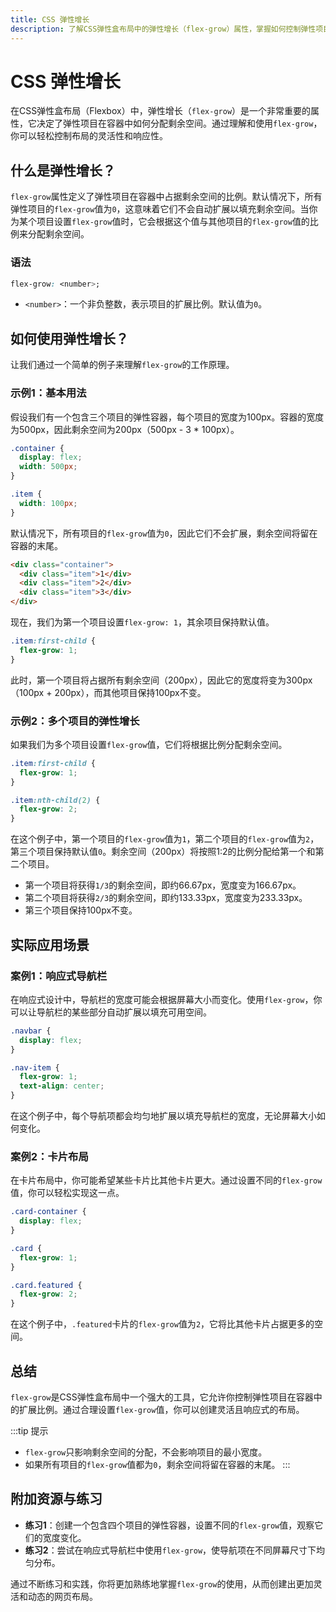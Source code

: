 ```yaml
---
title: CSS 弹性增长
description: 了解CSS弹性盒布局中的弹性增长（flex-grow）属性，掌握如何控制弹性项目的扩展比例。
---
```


# CSS 弹性增长

在CSS弹性盒布局（Flexbox）中，弹性增长（`flex-grow`）是一个非常重要的属性，它决定了弹性项目在容器中如何分配剩余空间。通过理解和使用`flex-grow`，你可以轻松控制布局的灵活性和响应性。

## 什么是弹性增长？

`flex-grow`属性定义了弹性项目在容器中占据剩余空间的比例。默认情况下，所有弹性项目的`flex-grow`值为`0`，这意味着它们不会自动扩展以填充剩余空间。当你为某个项目设置`flex-grow`值时，它会根据这个值与其他项目的`flex-grow`值的比例来分配剩余空间。

### 语法

```css
flex-grow: <number>;
```

- `<number>`：一个非负整数，表示项目的扩展比例。默认值为`0`。

## 如何使用弹性增长？

让我们通过一个简单的例子来理解`flex-grow`的工作原理。

### 示例1：基本用法

假设我们有一个包含三个项目的弹性容器，每个项目的宽度为100px。容器的宽度为500px，因此剩余空间为200px（500px - 3 * 100px）。

```css
.container {
  display: flex;
  width: 500px;
}

.item {
  width: 100px;
}
```

默认情况下，所有项目的`flex-grow`值为`0`，因此它们不会扩展，剩余空间将留在容器的末尾。

```html
<div class="container">
  <div class="item">1</div>
  <div class="item">2</div>
  <div class="item">3</div>
</div>
```

现在，我们为第一个项目设置`flex-grow: 1`，其余项目保持默认值。

```css
.item:first-child {
  flex-grow: 1;
}
```

此时，第一个项目将占据所有剩余空间（200px），因此它的宽度将变为300px（100px + 200px），而其他项目保持100px不变。

### 示例2：多个项目的弹性增长

如果我们为多个项目设置`flex-grow`值，它们将根据比例分配剩余空间。

```css
.item:first-child {
  flex-grow: 1;
}

.item:nth-child(2) {
  flex-grow: 2;
}
```

在这个例子中，第一个项目的`flex-grow`值为`1`，第二个项目的`flex-grow`值为`2`，第三个项目保持默认值`0`。剩余空间（200px）将按照1:2的比例分配给第一个和第二个项目。

- 第一个项目将获得`1/3`的剩余空间，即约66.67px，宽度变为166.67px。
- 第二个项目将获得`2/3`的剩余空间，即约133.33px，宽度变为233.33px。
- 第三个项目保持100px不变。

## 实际应用场景

### 案例1：响应式导航栏

在响应式设计中，导航栏的宽度可能会根据屏幕大小而变化。使用`flex-grow`，你可以让导航栏的某些部分自动扩展以填充可用空间。

```css
.navbar {
  display: flex;
}

.nav-item {
  flex-grow: 1;
  text-align: center;
}
```

在这个例子中，每个导航项都会均匀地扩展以填充导航栏的宽度，无论屏幕大小如何变化。

### 案例2：卡片布局

在卡片布局中，你可能希望某些卡片比其他卡片更大。通过设置不同的`flex-grow`值，你可以轻松实现这一点。

```css
.card-container {
  display: flex;
}

.card {
  flex-grow: 1;
}

.card.featured {
  flex-grow: 2;
}
```

在这个例子中，`.featured`卡片的`flex-grow`值为`2`，它将比其他卡片占据更多的空间。

## 总结

`flex-grow`是CSS弹性盒布局中一个强大的工具，它允许你控制弹性项目在容器中的扩展比例。通过合理设置`flex-grow`值，你可以创建灵活且响应式的布局。

:::tip 提示
- `flex-grow`只影响剩余空间的分配，不会影响项目的最小宽度。
- 如果所有项目的`flex-grow`值都为`0`，剩余空间将留在容器的末尾。
:::

## 附加资源与练习

- **练习1**：创建一个包含四个项目的弹性容器，设置不同的`flex-grow`值，观察它们的宽度变化。
- **练习2**：尝试在响应式导航栏中使用`flex-grow`，使导航项在不同屏幕尺寸下均匀分布。

通过不断练习和实践，你将更加熟练地掌握`flex-grow`的使用，从而创建出更加灵活和动态的网页布局。